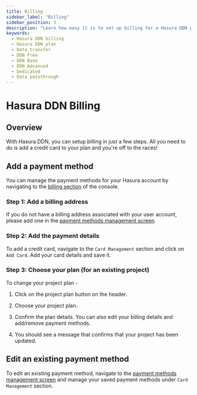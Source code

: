 ```yaml
---
title: Billing
sidebar_label: "Billing"
sidebar_position: 3
description: "Learn how easy it is to set up billing for a Hasura DDN project."
keywords:
  - Hasura DDN billing
  - Hasura DDN plan
  - Data transfer
  - DDN Free
  - DDN Base
  - DDN Advanced
  - Dedicated
  - Data passthrough
---
```



# Hasura DDN Billing

## Overview

With Hasura DDN, you can setup billing in just a few steps. All you need to do is add a credit card to your plan and
you're off to the races!

## Add a payment method

You can manage the payment methods for your Hasura account by navigating to the <a href="https://console.hasura.io/billing" alt="go to billing">billing section</a> of the console.

<Thumbnail src="/img/billing/billing-option.png" alt="Go to billing" />

### Step 1: Add a billing address

If you do not have a billing address associated with your user account, please add one in the
<a href="https://console.hasura.io/billing/payment-methods" alt="edit billing address"> payment methods management
screen</a>.

<Thumbnail src="/img/billing/add-billing-details.png" alt="add billing info" />

### Step 2: Add the payment details

To add a credit card, navigate to the `Card Management` section and click on `Add Card`. Add your card details and save
it.

<Thumbnail src="/img/billing/add-card-modal.png" alt="add card" />

### Step 3: Choose your plan (for an existing project)

To change your project plan -

1. Click on the project plan button on the header.
<Thumbnail src="/img/billing/project-plan-header.png" alt="add card" />

2. Choose your project plan.
<Thumbnail src="/img/billing/select-subscription.png" alt="select plan" />

3. Confirm the plan details. You can also edit your billing details and add/remove payment methods.
<Thumbnail src="/img/billing/confirm-plan.png" alt="confirm plan" />

4. You should see a message that confirms that your project has been updated.
<Thumbnail src="/img/billing/project-update-success.png" alt="success" />

## Edit an existing payment method

To edit an existing payment method, navigate to the <a href="https://console.hasura.io/billing/payment-methods" alt="edit billing address"> payment methods management
screen</a> and manage your saved payment methods under `Card Management` section.

<Thumbnail src="/img/billing/edit-existing-payment-methods.png" alt="edit card" />
